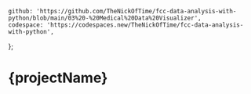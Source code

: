 	github: 'https://github.com/TheNickOfTime/fcc-data-analysis-with-python/blob/main/03%20-%20Medical%20Data%20Visualizer',
	codespace: 'https://codespaces.new/TheNickOfTime/fcc-data-analysis-with-python',
};

# {projectName}
